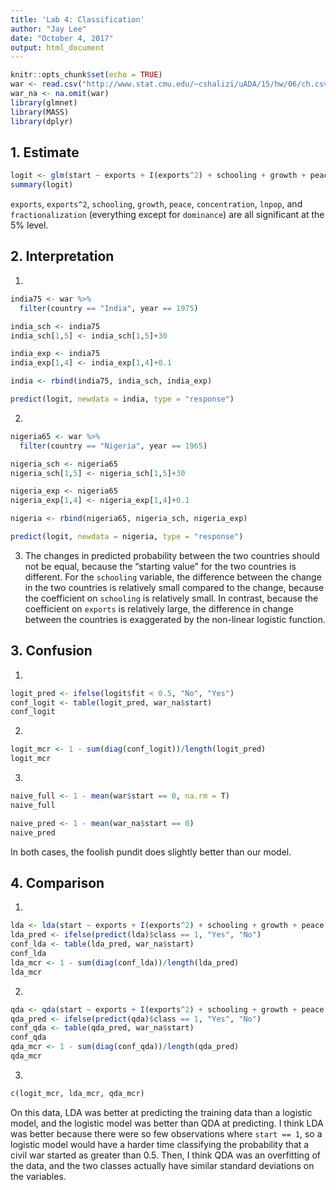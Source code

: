 ```yaml
---
title: 'Lab 4: Classification'
author: "Jay Lee"
date: "October 4, 2017"
output: html_document
---
```


```r
knitr::opts_chunk$set(echo = TRUE)
war <- read.csv("http://www.stat.cmu.edu/~cshalizi/uADA/15/hw/06/ch.csv", row.names = 1)
war_na <- na.omit(war)
library(glmnet)
library(MASS)
library(dplyr)
```

## 1. Estimate

```r
logit <- glm(start ~ exports + I(exports^2) + schooling + growth + peace + concentration + lnpop + fractionalization + dominance, data = war, family = binomial)
summary(logit)
```

`exports`, `exports^2`, `schooling`, `growth`, `peace`, `concentration`, `lnpop`, and `fractionalization` (everything except for `dominance`) are all significant at the 5% level.

## 2. Interpretation

1.

```r
india75 <- war %>%
  filter(country == "India", year == 1975)

india_sch <- india75
india_sch[1,5] <- india_sch[1,5]+30

india_exp <- india75
india_exp[1,4] <- india_exp[1,4]+0.1

india <- rbind(india75, india_sch, india_exp)

predict(logit, newdata = india, type = "response")
```



2.

```r
nigeria65 <- war %>%
  filter(country == "Nigeria", year == 1965)

nigeria_sch <- nigeria65
nigeria_sch[1,5] <- nigeria_sch[1,5]+30

nigeria_exp <- nigeria65
nigeria_exp[1,4] <- nigeria_exp[1,4]+0.1

nigeria <- rbind(nigeria65, nigeria_sch, nigeria_exp)

predict(logit, newdata = nigeria, type = "response")
```


3. The changes in predicted probability between the two countries should not be equal, because the "starting value" for the two countries is different. For the `schooling` variable, the difference between the change in the two countries is relatively small compared to the change, because the coefficient on `schooling` is relatively small. In contrast, because the coefficient on `exports` is relatively large, the difference in change between the countries is exaggerated by the non-linear logistic function.

## 3. Confusion

1.

```r
logit_pred <- ifelse(logit$fit < 0.5, "No", "Yes")
conf_logit <- table(logit_pred, war_na$start)
conf_logit
```


2.

```r
logit_mcr <- 1 - sum(diag(conf_logit))/length(logit_pred)
logit_mcr
```

3.

```r
naive_full <- 1 - mean(war$start == 0, na.rm = T)
naive_full

naive_pred <- 1 - mean(war_na$start == 0)
naive_pred
```

In both cases, the foolish pundit does slightly better than our model.

## 4. Comparison

1.

```r
lda <- lda(start ~ exports + I(exports^2) + schooling + growth + peace + concentration + lnpop + fractionalization + dominance, data = war_na)
lda_pred <- ifelse(predict(lda)$class == 1, "Yes", "No")
conf_lda <- table(lda_pred, war_na$start)
conf_lda
lda_mcr <- 1 - sum(diag(conf_lda))/length(lda_pred)
lda_mcr
```

2.

```r
qda <- qda(start ~ exports + I(exports^2) + schooling + growth + peace + concentration + lnpop + fractionalization + dominance, data = war_na)
qda_pred <- ifelse(predict(qda)$class == 1, "Yes", "No")
conf_qda <- table(qda_pred, war_na$start)
conf_qda
qda_mcr <- 1 - sum(diag(conf_qda))/length(qda_pred)
qda_mcr
```

3.

```r
c(logit_mcr, lda_mcr, qda_mcr)
```

On this data, LDA was better at predicting the training data than a logistic model, and the logistic model was better than QDA at predicting. I think LDA was better because there were so few observations where `start == 1`, so a logistic model would have a harder time classifying the probability that a civil war started as greater than 0.5. Then, I think QDA was an overfitting of the data, and the two classes actually have similar standard deviations on the variables.
